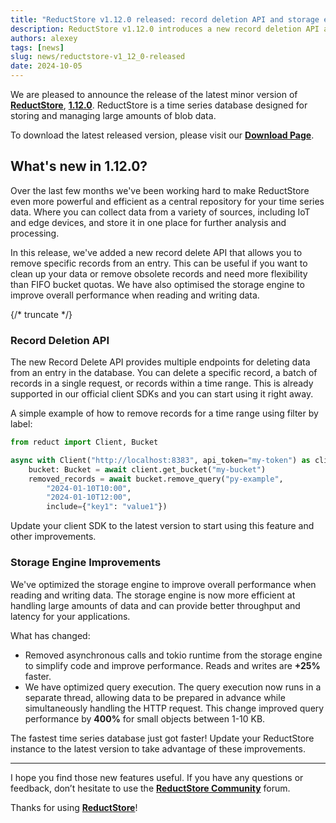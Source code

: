```yaml
---
title: "ReductStore v1.12.0 released: record deletion API and storage engine optimization"
description: ReductStore v1.12.0 introduces a new record deletion API and storage engine optimization that can help you manage your data more efficiently.
authors: alexey
tags: [news]
slug: news/reductstore-v1_12_0-released
date: 2024-10-05
---
```


We are pleased to announce the release of the latest minor version of [**ReductStore**](/), [**1.12.0**](https://github.com/reductstore/reductstore/releases/tag/v1.12.0). ReductStore is a time series database designed for storing and managing large amounts of blob data.

To download the latest released version, please visit our [**Download Page**](/download).

## What's new in 1.12.0?

Over the last few months we've been working hard to make ReductStore even more powerful and efficient as a central repository for your time series data.
Where you can collect data from a variety of sources, including IoT and edge devices, and store it in one place for further analysis and processing.

In this release, we've added a new record delete API that allows you to remove specific records from an entry. This can be useful if you want to clean up your data or remove obsolete records and need more flexibility than FIFO bucket quotas.
We have also optimised the storage engine to improve overall performance when reading and writing data.

{/* truncate */}

### Record Deletion API

The new Record Delete API provides multiple endpoints for deleting data from an entry in the database. You can delete a specific record, a batch of records in a single request, or records within a time range.
This is already supported in our official client SDKs and you can start using it right away.

A simple example of how to remove records for a time range using filter by label:

```python
from reduct import Client, Bucket

async with Client("http://localhost:8383", api_token="my-token") as client:
    bucket: Bucket = await client.get_bucket("my-bucket")
    removed_records = await bucket.remove_query("py-example",
        "2024-01-10T10:00",
        "2024-01-10T12:00",
        include={"key1": "value1"})
```

Update your client SDK to the latest version to start using this feature and other improvements.

### Storage Engine Improvements

We've optimized the storage engine to improve overall performance when reading and writing data.
The storage engine is now more efficient at handling large amounts of data and can provide better throughput and latency for your applications.

What has changed:

- Removed asynchronous calls and tokio runtime from the storage engine to simplify code and improve performance. Reads and writes are **+25%** faster.
- We have optimized query execution. The query execution now runs in a separate thread, allowing data to be prepared in advance while simultaneously handling the HTTP request.
  This change improved query performance by **400%** for small objects between 1-10 KB.

The fastest time series database just got faster! Update your ReductStore instance to the latest version to take advantage of these improvements.

---

I hope you find those new features useful. If you have any questions or feedback, don’t hesitate to use the [**ReductStore Community**](https://community.reduct.store/signup) forum.

Thanks for using [**ReductStore**](https://www.reduct.store/)!
